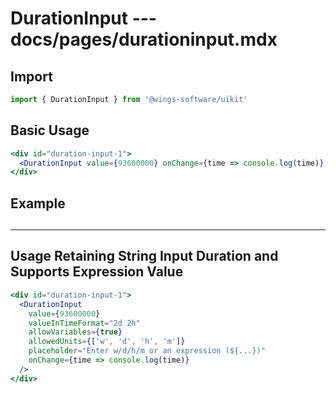# DurationInput --- docs/pages/durationinput.mdx


## Import

```js
import { DurationInput } from '@wings-software/uikit'
```

## Basic Usage

```jsx live=true
<div id="duration-input-1">
  <DurationInput value={93600000} onChange={time => console.log(time)} />
</div>
```

## Example

## <DurationInputExample />

---

## Usage Retaining String Input Duration and Supports Expression Value

```jsx live=true
<div id="duration-input-1">
  <DurationInput
    value={93600000}
    valueInTimeFormat="2d 2h"
    allowVariables={true}
    allowedUnits={['w', 'd', 'h', 'm']}
    placeholder="Enter w/d/h/m or an expression (${...})"
    onChange={time => console.log(time)}
  />
</div>
```
